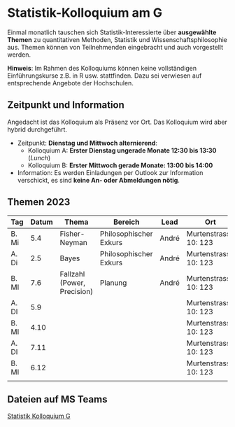 # Statistik-Kolloquium am G


Einmal monatlich tauschen sich Statistik-Interessierte über **ausgewählte Themen** zu quantitativen Methoden, Statistik und Wissenschaftsphilosophie aus. Themen können von Teilnehmenden eingebracht und auch vorgestellt werden. <!-- Die Art der Vorstellung ist frei. (Info dann per mail an [andre.meichtry@bfh.ch](mailto:andre.meichtry@bfh.ch)).  -->

**Hinweis**: Im Rahmen des Kolloquiums können keine vollständigen Einführungskurse z.B. in R usw. stattfinden. Dazu sei verwiesen auf entsprechende Angebote der Hochschulen.





## Zeitpunkt und Information
Angedacht ist das Kolloquium als Präsenz vor Ort. Das Kolloquium wird aber hybrid durchgeführt. 


 * Zeitpunkt: **Dienstag und Mittwoch alternierend**:
   * Kolloquium A: **Erster Dienstag ungerade Monate 12:30 bis 13:30** (*Lunch*)
   * Kolloquium B: **Erster Mittwoch gerade Monate: 13:00 bis 14:00** 
 

* Information: Es werden Einladungen per Outlook zur Information verschickt, es sind **keine An- oder Abmeldungen nötig**. 


## Themen 2023


| Tag   | Datum | Thema                       | Bereich                | Lead  | Ort                   |
|-------|-------|-----------------------------|------------------------|-------|-----------------------|
| B. Mi | 5.4   | Fisher-Neyman               | Philosophischer Exkurs | André | Murtenstrasse 10: 123 |
| A. Di | 2.5   | Bayes                       | Philosophischer Exkurs | André | Murtenstrasse 10: 123 |
| B. MI | 7.6   | Fallzahl (Power, Precision) | Planung                | André | Murtenstrasse 10: 123 |
| A. DI | 5.9   |                             |                        |       | Murtenstrasse 10: 123 |
| B. MI | 4.10  |                             |                        |       | Murtenstrasse 10: 123 |
| A. DI | 7.11  |                             |                        |       | Murtenstrasse 10: 123 |
| B. MI | 6.12  |                             |                        |       | Murtenstrasse 10: 123 |
|       |       |                             |                        |       |                       |


## Dateien auf MS Teams

[Statistik Kolloquium G](https://bernerfachhochschule.sharepoint.com/:f:/s/g-statistikkolloquiumg/Eohfj9Zbc8RAoAAvGe3iUA8BBNpgKJotThBHzOHAIcTinw?e=rOe8K3)

